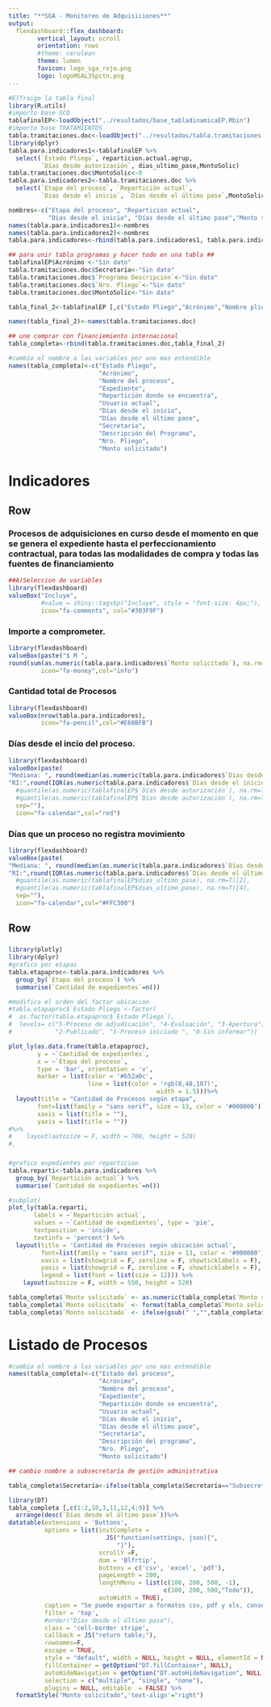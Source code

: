 ```yaml
---
title: "**SGA - Monitoreo de Adquisiciones**"
output: 
  flexdashboard::flex_dashboard:
        vertical_layout: scroll
        orientation: rows
        #theme: cerulean
        theme: lumen
        favicon: logo_sga_rojo.png
        logo: logoMSAL35pctn.png
---
```


```r
#E)Traigo la tabla final
library(R.utils)
#importo base SCO
tablafinalEP<-loadObject("../resultados/base_tabladinamicaEP.Rbin")
#importo base TRATAMIENTOS
tabla.tramitaciones.doc<-loadObject("../resultados/tabla.tramitaciones.doc.Rbin")
library(dplyr)
tabla.para.indicadores1<-tablafinalEP %>% 
  select(`Estado Pliego`, reparticion.actual.agrup,
         `Días desde autorización`, dias_ultimo_pase,MontoSolic)
tabla.tramitaciones.doc$MontoSolic<-0
tabla.para.indicadores2<-tabla.tramitaciones.doc %>% 
  select(`Etapa del proceso`, `Repartición actual`,
         `Dias desde el inicio`, `Días desde el último pase`,MontoSolic)

nombres<-c("Etapa del proceso", "Repartición actual", 
           "Dias desde el inicio", "Días desde el último pase","Monto solicitado")
names(tabla.para.indicadores1)<-nombres
names(tabla.para.indicadores2)<-nombres
tabla.para.indicadores<-rbind(tabla.para.indicadores1, tabla.para.indicadores2)

```

```r
## para unir tabla programas y hacer todo en una tabla ##
tablafinalEP$Acrónimo <-"Sin dato"
tabla.tramitaciones.doc$Secretaría<-"Sin dato"
tabla.tramitaciones.doc$`Programa Descripción`<-"Sin dato"
tabla.tramitaciones.doc$`Nro. Pliego`<-"Sin dato"
tabla.tramitaciones.doc$MontoSolic<-"Sin dato"

tabla_final_2<-tablafinalEP [,c("Estado Pliego","Acrónimo","Nombre pliego","NumExpediente","Repartición actual","Usuario actual", "Días desde la creación del proceso","dias_ultimo_pase", "Secretaría","Descripción Detallada","Nro. Pliego","MontoSolic")] 

names(tabla_final_2)<-names(tabla.tramitaciones.doc)

## une comprar con financiemiento internacional 
tabla_completa<-rbind(tabla.tramitaciones.doc,tabla_final_2)

#cambio el nombre a las variables por uno mas entendible
names(tabla_completa)<-c("Estado Pliego",
                         "Acrónimo", 
                         "Nombre del proceso",
                         "Expediente",
                         "Repartición donde se encuentra",
                         "Usuario actual",
                         "Días desde el inicio",
                         "Días desde el último pase",
                         "Secretaría",
                         "Descripción del Programa",
                         "Nro. Pliego",
                         "Monto solicitado")
```

Indicadores 
===================================== 

Row {.sidenav data-height=180, data-width=150}
-----------------------------------------------------------------------

### **Procesos de adquisiciones en curso desde el momento en que se genera el expediente hasta el perfeccionamiento contractual, para todas las modalidades de compra y todas las fuentes de financiamiento**
```r
##A)Seleccion de variables 
library(flexdashboard)
valueBox("Incluye",
         #value = shiny::tags$p("Incluye", style = "font-size: 4px;"),
         icon="fa-comments", col="#303F9F")
```

### **Importe a comprometer.**
```r
library(flexdashboard)
valueBox(paste("$ M ",
round(sum(as.numeric(tabla.para.indicadores$`Monto solicitado`), na.rm=T)/1000000,0),sep=""),
         icon="fa-money",col="info")
```

### **Cantidad total de Procesos**
```r
library(flexdashboard)
valueBox(nrow(tabla.para.indicadores),
         icon="fa-pencil",col="#E68BFB")
```

### **Días desde el incio del proceso.**
```r
library(flexdashboard)
valueBox(paste(
"Mediana: ", round(median(as.numeric(tabla.para.indicadores$`Dias desde el inicio`), na.rm=T),0),"/",
"RI:",round(IQR(as.numeric(tabla.para.indicadores$`Dias desde el inicio`), na.rm=T),0),
  #quantile(as.numeric(tablafinalEP$`Días desde autorización`), na.rm=T)[2],
  #quantile(as.numeric(tablafinalEP$`Días desde autorización`), na.rm=T)[4],
  sep=""),
  icon="fa-calendar",col="red")
```

### **Días que un proceso no registra movimiento**
```r
library(flexdashboard)
valueBox(paste(
"Mediana: ", round(median(as.numeric(tabla.para.indicadores$`Días desde el último pase`), na.rm=T),0),"/",
"RI:",round(IQR(as.numeric(tabla.para.indicadores$`Días desde el último pase`), na.rm=T),0),
  #quantile(as.numeric(tablafinalEP$dias_ultimo_pase), na.rm=T)[2],
  #quantile(as.numeric(tablafinalEP$dias_ultimo_pase), na.rm=T)[4],
  sep=""),
  icon="fa-calendar",col="#FFC300")
```

Row {data-width=50% data-height=500}
-----------------------------------------------------------------------

### 
```r
library(plotly)
library(dplyr)
#grafico por etapas
tabla.etapaproc<-tabla.para.indicadores %>% 
  group_by(`Etapa del proceso`) %>% 
  summarise(`Cantidad de expedientes`=n())

#modifico el orden del factor ubicacion
#tabla.etapaproc$`Estado Pliego`<-factor(
#  as.factor(tabla.etapaproc$`Estado Pliego`),
#  levels= c("5-Proceso de adjudicación", "4-Evaluación", "3-Apertura",
#            "2-Publicado", "1-Proceso iniciado ", "0-Sin informar"))

plot_ly(as.data.frame(tabla.etapaproc), 
        y = ~`Cantidad de expedientes`, 
        x = ~`Etapa del proceso`, 
        type = 'bar', orientation = 'v',
        marker = list(color = '#b52a0c',
                      line = list(color = 'rgb(8,48,107)',
                                         width = 1.5)))%>% 
  layout(title = "Cantidad de Procesos según etapa",
        font=list(family = "sans serif", size = 13, color = '#000000'),
        xaxis = list(title = ""),
        yaxis = list(title = ""))
#%>% 
#    layout(autosize = F, width = 700, height = 520)
#,

```

###
```r
#grafico expedientes por reparticion
tabla.reparti<-tabla.para.indicadores %>% 
  group_by(`Repartición actual`) %>% 
  summarise(`Cantidad de expedientes`=n())

#subplot(
plot_ly(tabla.reparti, 
       labels = ~`Repartición actual`, 
       values = ~`Cantidad de expedientes`, type = 'pie',
       textposition = 'inside',
       textinfo = 'percent') %>% 
  layout(title = 'Cantidad de Procesos según ubicación actual', 
         font=list(family = "sans serif", size = 13, color = '#000000'),
         xaxis = list(showgrid = F, zeroline = F, showticklabels = F),
         yaxis = list(showgrid = F, zeroline = F, showticklabels = F),
         legend = list(font = list(size = 12))) %>% 
    layout(autosize = F, width = 550, height = 520)

```

```r
tabla_completa$`Monto solicitado` <- as.numeric(tabla_completa$`Monto solicitado`)
tabla_completa$`Monto solicitado` <- format(tabla_completa$`Monto solicitado`, big.mark = ".")
tabla_completa$`Monto solicitado` <- ifelse(gsub(" ","",tabla_completa$`Monto solicitado`)=="NA","",tabla_completa$`Monto solicitado`)
```


Listado de Procesos 
===================================== 

```r
#cambio el nombre a las variables por uno mas entendible
names(tabla_completa)<-c("Estado del proceso",
                         "Acrónimo", 
                         "Nombre del proceso",
                         "Expediente",
                         "Repartición donde se encuentra",
                         "Usuario actual",
                         "Días desde el inicio",
                         "Días desde el último pase",
                         "Secretaría",
                         "Descripción del programa",
                         "Nro. Pliego",
                         "Monto solicitado")

## cambio nombre a subsecretaría de gestión administrativa

tabla_completa$Secretaría<-ifelse(tabla_completa$Secretaría=="Subsecretaría de Gestión Administrativa","Secretaría de Gestión Administrativa",tabla_completa$Secretaría)

library(DT)
tabla_completa [,c(1:2,10,3,11,12,4:9)] %>%
  arrange(desc(`Días desde el último pase`))%>%
datatable(extensions = 'Buttons', 
          options = list(initComplete = 
                           JS("function(settings, json){",                     "$(this.api().table().header()).css({'background-color': '#303F9F', 'color': '#fff'});",
                              "}"),
                         scrollY =F,
                         dom = 'Blfrtip',
                         buttons = c('csv', 'excel', 'pdf'),
                         pageLength = 200, 
                         lengthMenu = list(c(100, 200, 500, -1),
                                           c(100, 200, 500,"Todo")),
                         autoWidth = TRUE),
          caption = "Se puede exportar a formatos csv, pdf y xls, conservando los filtros aplicados",
          filter = 'top',
          #order("Días desde el último pase"),
          class = 'cell-border stripe',
          callback = JS("return table;"), 
          rownames=F,
          escape = TRUE,
          style = "default", width = NULL, height = NULL, elementId = NULL,
          fillContainer = getOption("DT.fillContainer", NULL),
          autoHideNavigation = getOption("DT.autoHideNavigation", NULL),
          selection = c("multiple", "single", "none"), 
          plugins = NULL, editable  = FALSE) %>%
  formatStyle("Monto solicitado",'text-align'="right") 

```

